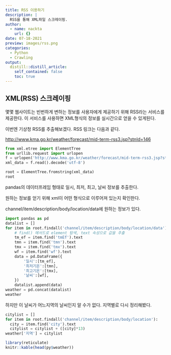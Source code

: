 ```yaml
---
title: RSS 이용하기
description: |
  RSS을 통해 XML파일 스크레이핑.
author:
  - name: nackta
    url: {}
date: 07-18-2021
preview: images/rss.png
categories:
  - Python
  - Crawling
output:
  distill::distill_article:
    self_contained: false
    toc: true
---
```


## XML(RSS) 스크레이핑

몇몇 웹사이트는 빈번하게 변하는 정보를 사용자에게 제공하기 위해 RSS라는 서비스를 제공한다. 이 서비스를 사용하면 XML형식의 정보를 실시간으로 얻을 수 있게된다.

이번엔 기상청 RSS를 추출해보겠다. RSS 링크는 다음과 같다.

<http://www.kma.go.kr/weather/forecast/mid-term-rss3.jsp?stnId=146>

```python
from xml.etree import ElementTree
from urllib.request import urlopen
f = urlopen('http://www.kma.go.kr/weather/forecast/mid-term-rss3.jsp?stnId=146')
xml_data = f.read().decode('utf-8')
```

```python
root = ElementTree.fromstring(xml_data)
root
```

pandas의 데이터프레임 형태로 일시, 최저, 최고, 날씨 정보를 추출한다.

원하는 정보를 얻기 위해 xml이 어떤 형식으로 이루어져 있는지 확인한다.

channel/item/description/body/location/data에 원하는 정보가 있다.

```python
import pandas as pd
datalist = []
for item in root.findall('channel/item/description/body/location/data'):
    # find() 메서드로 element 탐색, text 속성으로 값을 추출
    tm_ef = item.find('tmEf').text
    tmn = item.find('tmn').text
    tmx = item.find('tmx').text
    wf = item.find('wf').text
    data = pd.DataFrame({
        '일시':[tm_ef],
        '최저기온':[tmn],
        '최고기온':[tmx],
        '날씨':[wf],
    })
    datalist.append(data)
weather = pd.concat(datalist)
weather  
```

하지만 이 날씨가 어느지역의 날씨인지 알 수가 없다. 지역별로 다시 정리해봤다.

```python
citylist = []
for item in root.findall('channel/item/description/body/location'):
  city = item.find('city').text
  citylist = citylist + ([city]*13)
weather['지역'] = citylist
```

```r
library(reticulate)
knitr::kable(head(py$weather))
```


